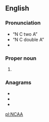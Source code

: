 ==English==

===Pronunciation===
* “N C two A”
* “N C double A”
* {{IPA letters|N|C|A|A|lang=en}}

===Proper noun===
{{en-proper noun}}

# {{lb|en|sports}} {{initialism of|{{w|National Collegiate Athletic Association}}|lang=en}}

===Anagrams===
* {{l|en|Cana}}
* {{l|en|CNAA}}
* {{l|en|NACA}}

[[pl:NCAA]]